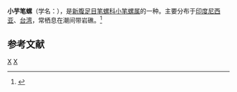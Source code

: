 {{Speciesbox
| taxon = Imbricaria punctata
| binomial_authority = (Swainson, 1821)
}}
'''小芋笔螺'''（学名：''{{lang|la|Imbricaria punctata}}''），是[[新腹足目|新腹足目]][[笔螺科|笔螺科]][[小笔螺属|小笔螺属]]的一种。主要分布于[[印度尼西亚|印度尼西亚]]、[[台湾|台湾]]，常栖息在潮间带岩礁。<ref>{{cite web|url=http://shell.sinica.edu.tw/chinese/shellbase_detail.php?science_no=1256|title=国际贝库：小芋笔螺|publisher=台湾贝类资料库|accessdate=2009-08-11|archive-date=2016-03-04|archive-url=https://web.archive.org/web/20160304123539/http://shell.sinica.edu.tw/chinese/shellbase_detail.php?science_no=1256|dead-url=no}}</ref>

== 参考文献 ==
{{reflist}}
{{Taxonbar|from=Q6003641}}

[[Category:小笔螺属|X]]
[[Category:_1821年描述的动物|X]]